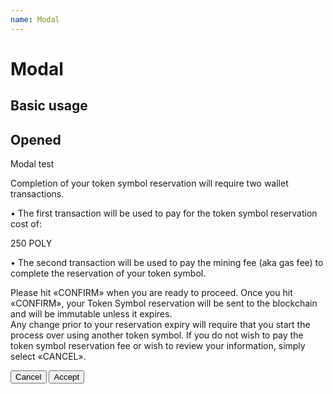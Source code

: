 ```yaml
---
name: Modal
---
```





# Modal

<PropsTable of={Modal} />

## Basic usage

<Playground>
  <ModalDemo />
</Playground>

## Opened

<Playground>
  <Modal isOpen>
    <Modal.Header variant="alert" label="Confirmation required">
      Modal test
    </Modal.Header>
    <Modal.Body>
      <p>
        Completion of your token symbol reservation will require two wallet
        transactions.
      </p>
      <p>
        • The first transaction will be used to pay for the token symbol
        reservation cost of:
      </p>
      <div class="bx--details poly-cost">250 POLY</div>
      <p>
        • The second transaction will be used to pay the mining fee (aka gas
        fee) to complete the reservation of your token symbol.
      </p>
      <p>
        Please hit «CONFIRM» when you are ready to proceed. Once you hit
        «CONFIRM», your Token Symbol reservation will be sent to the blockchain
        and will be immutable unless it expires.
        <br /> Any change prior to your reservation expiry will require that you
        start the process over using another token symbol. If you do not wish to
        pay the token symbol reservation fee or wish to review your information,
        simply select «CANCEL».
      </p>
    </Modal.Body>
    <Modal.Footer>
      <Button className="cancel-btn" kind="secondary">
        Cancel
      </Button>
      <Button>Accept</Button>
    </Modal.Footer>
  </Modal>
</Playground>
